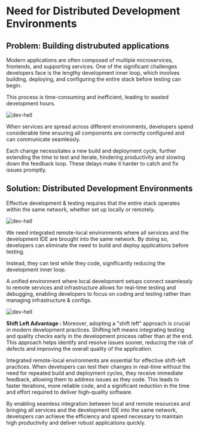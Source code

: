 # Need for Distributed Development Environments

## Problem: Building distrubuted applications
Modern applications are often composed of multiple microservices, frontends, and supporting services. One of the significant challenges developers face is the lengthy development inner loop, which involves building, deploying, and configuring the entire stack before testing can begin. 

This process is time-consuming and inefficient, leading to wasted development hours.

<img src="/dev-hell.png" alt="dev-hell" className="wb-p-3xl wb-mt-3xl wb-bg-white" />

When services are spread across different environments, developers spend considerable time ensuring all components are correctly configured and can communicate seamlessly. 

Each change necessitates a new build and deployment cycle, further extending the time to test and iterate, hindering productivity and slowing down the feedback loop. These delays make it harder to catch and fix issues promptly.

## Solution: Distributed Development Environments
Effective development & testing requires that the entire stack operates within the same network, whether set up locally or remotely. 

<img src="/connected-env.png" alt="dev-hell" className="wb-p-3xl wb-mt-3xl wb-bg-white" />

We need integrated remote-local environments where all services and the development IDE are brought into the same network. By doing so, developers can eliminate the need to build and deploy applications before testing. 

Instead, they can test while they code, significantly reducing the development inner loop. 

A unified environment where local development setups connect seamlessly to remote services and infrastructure allows for real-time testing and debugging, enabling developers to focus on coding and testing rather than managing infrastructure & configs.

<img src="/app-intercept.png" alt="dev-hell" className="wb-p-3xl wb-mt-3xl wb-bg-white" />

**Shift Left Advantage :**
Moreover, adopting a "shift left" approach is crucial in modern development practices. Shifting left means integrating testing and quality checks early in the development process rather than at the end. This approach helps identify and resolve issues sooner, reducing the risk of defects and improving the overall quality of the application.


Integrated remote-local environments are essential for effective shift-left practices. When developers can test their changes in real-time without the need for repeated build and deployment cycles, they receive immediate feedback, allowing them to address issues as they code. This leads to faster iterations, more reliable code, and a significant reduction in the time and effort required to deliver high-quality software.

By enabling seamless integration between local and remote resources and bringing all services and the development IDE into the same network, developers can achieve the efficiency and speed necessary to maintain high productivity and deliver robust applications quickly.
